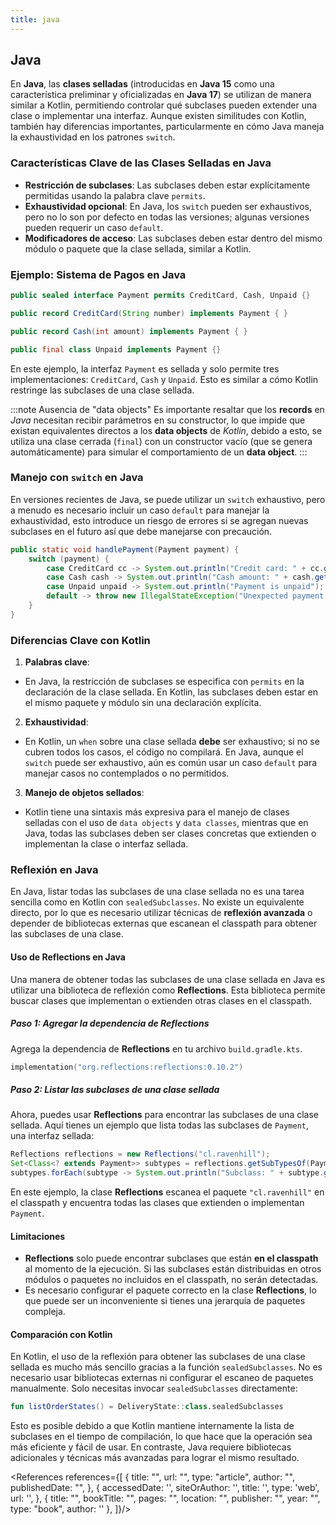 ```yaml
---
title: java
---
```


<ReadingTime/>


## Java

En **Java**, las **clases selladas** (introducidas en **Java 15** como una característica preliminar y oficializadas en **Java 17**) se utilizan de manera similar a Kotlin, permitiendo controlar qué subclases pueden extender una clase o implementar una interfaz. Aunque existen similitudes con Kotlin, también hay diferencias importantes, particularmente en cómo Java maneja la exhaustividad en los patrones `switch`.

### Características Clave de las Clases Selladas en Java

- **Restricción de subclases**: Las subclases deben estar explícitamente permitidas usando la palabra clave `permits`.
- **Exhaustividad opcional**: En Java, los `switch` pueden ser exhaustivos, pero no lo son por defecto en todas las versiones; algunas versiones pueden requerir un caso `default`.
- **Modificadores de acceso**: Las subclases deben estar dentro del mismo módulo o paquete que la clase sellada, similar a Kotlin.

### Ejemplo: Sistema de Pagos en Java

```java
public sealed interface Payment permits CreditCard, Cash, Unpaid {}

public record CreditCard(String number) implements Payment { }

public record Cash(int amount) implements Payment { }

public final class Unpaid implements Payment {}
```

En este ejemplo, la interfaz `Payment` es sellada y solo permite tres implementaciones: `CreditCard`, `Cash` y `Unpaid`. Esto es similar a cómo Kotlin restringe las subclases de una clase sellada.

:::note Ausencia de "data objects"
Es importante resaltar que los **records** en _Java_ necesitan recibir parámetros en su constructor, lo que impide que existan equivalentes directos a los **data objects** de _Kotlin_, debido a esto, se utiliza una clase cerrada (``final``) con un constructor vacío (que se genera automáticamente) para simular el comportamiento de un **data object**.
:::

### Manejo con `switch` en Java

En versiones recientes de Java, se puede utilizar un `switch` exhaustivo, pero a menudo es necesario incluir un caso `default` para manejar la exhaustividad, esto introduce un riesgo de errores si se agregan nuevas subclases en el futuro así que debe manejarse con precaución.

```java
public static void handlePayment(Payment payment) {
    switch (payment) {
        case CreditCard cc -> System.out.println("Credit card: " + cc.getNumber());
        case Cash cash -> System.out.println("Cash amount: " + cash.getAmount());
        case Unpaid unpaid -> System.out.println("Payment is unpaid");
        default -> throw new IllegalStateException("Unexpected payment type: " + payment);
    }
}
```

### Diferencias Clave con Kotlin

1. **Palabras clave**:
  - En Java, la restricción de subclases se especifica con `permits` en la declaración de la clase sellada. En Kotlin, las subclases deben estar en el mismo paquete y módulo sin una declaración explícita.

2. **Exhaustividad**:
  - En Kotlin, un `when` sobre una clase sellada **debe** ser exhaustivo; si no se cubren todos los casos, el código no compilará. En Java, aunque el `switch` puede ser exhaustivo, aún es común usar un caso `default` para manejar casos no contemplados o no permitidos.

3. **Manejo de objetos sellados**:
  - Kotlin tiene una sintaxis más expresiva para el manejo de clases selladas con el uso de `data objects` y `data classes`, mientras que en Java, todas las subclases deben ser clases concretas que extienden o implementan la clase o interfaz sellada.

### Reflexión en Java

En Java, listar todas las subclases de una clase sellada no es una tarea sencilla como en Kotlin con `sealedSubclasses`. No existe un equivalente directo, por lo que es necesario utilizar técnicas de **reflexión avanzada** o depender de bibliotecas externas que escanean el classpath para obtener las subclases de una clase.

#### Uso de Reflections en Java

Una manera de obtener todas las subclases de una clase sellada en Java es utilizar una biblioteca de reflexión como **Reflections**. Esta biblioteca permite buscar clases que implementan o extienden otras clases en el classpath.

##### Paso 1: Agregar la dependencia de **Reflections**

Agrega la dependencia de **Reflections** en tu archivo `build.gradle.kts`.

```kotlin
implementation("org.reflections:reflections:0.10.2")
```

##### Paso 2: Listar las subclases de una clase sellada

Ahora, puedes usar **Reflections** para encontrar las subclases de una clase sellada. Aquí tienes un ejemplo que lista todas las subclases de `Payment`, una interfaz sellada:

```java
Reflections reflections = new Reflections("cl.ravenhill");
Set<Class<? extends Payment>> subtypes = reflections.getSubTypesOf(Payment.class);
subtypes.forEach(subtype -> System.out.println("Subclass: " + subtype.getName()));
```

En este ejemplo, la clase **Reflections** escanea el paquete `"cl.ravenhill"` en el classpath y encuentra todas las clases que extienden o implementan `Payment`.

#### Limitaciones

- **Reflections** solo puede encontrar subclases que están **en el classpath** al momento de la ejecución. Si las subclases están distribuidas en otros módulos o paquetes no incluidos en el classpath, no serán detectadas.
- Es necesario configurar el paquete correcto en la clase **Reflections**, lo que puede ser un inconveniente si tienes una jerarquía de paquetes compleja.

#### Comparación con Kotlin

En Kotlin, el uso de la reflexión para obtener las subclases de una clase sellada es mucho más sencillo gracias a la función `sealedSubclasses`. No es necesario usar bibliotecas externas ni configurar el escaneo de paquetes manualmente. Solo necesitas invocar `sealedSubclasses` directamente:

```kotlin
fun listOrderStates() = DeliveryState::class.sealedSubclasses
```

Esto es posible debido a que Kotlin mantiene internamente la lista de subclases en el tiempo de compilación, lo que hace que la operación sea más eficiente y fácil de usar. En contraste, Java requiere bibliotecas adicionales y técnicas más avanzadas para lograr el mismo resultado.

<References references={[
    {
        title: "",
        url: "",
        type: "article",
        author: "",
        publishedDate: "",
    },
    {
        accessedDate: '',
        siteOrAuthor: '',
        title: '',
        type: 'web',
        url: '',
    },
    {
        title: "",
        bookTitle: "",
        pages: "",
        location: "",
        publisher: "",
        year: "",
        type: "book",
        author: ''
    },
]}/>
